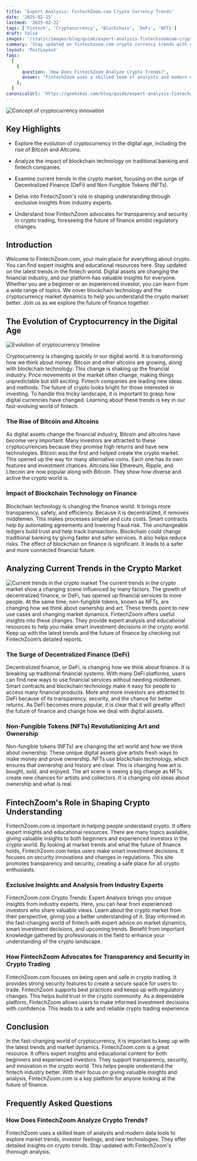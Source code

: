 ```yaml
---
title: 'Expert Analysis: FintechZoom.com Crypto Currency Trends'
date: '2025-02-15'
lastmod: '2025-02-22'
tags: ['Fintech', 'Cryptocurrency', 'Blockchain', 'DeFi', 'NFTs']
draft: false
images: '/static/images/blog/guide/expert-analysis-fintechzoomcom-crypto-currency-trends.png'
summary: 'Stay updated on fintechzoom.com crypto currency trends with expert analysis. Explore the latest insights on our blog.'
layout: 'PostLayout'
faqs:
  [
    {
      question: 'How Does FintechZoom Analyze Crypto Trends?',
      answer: 'FintechZoom uses a skilled team of analysts and modern data tools to explore market trends, investor feelings, and new technologies. They offer detailed insights on crypto trends. Stay updated with FintechZoom&apos;s thorough analysis.',
    },
  ]
canonicalUrl: 'https://geekskai.com/blog/guide/expert-analysis-fintechzoomcom-crypto-currency-trends/'
---
```


![Concept of cryptocurrency innovation](/static/images/blog/guide/expert-analysis-fintechzoomcom-crypto-currency-trends.png)

## Key Highlights

- Explore the evolution of cryptocurrency in the digital age, including the rise of Bitcoin and Altcoins.

- Analyze the impact of blockchain technology on traditional banking and fintech companies.

- Examine current trends in the crypto market, focusing on the surge of Decentralized Finance (DeFi) and Non-Fungible Tokens (NFTs).

- Delve into FintechZoom's role in shaping understanding through exclusive insights from industry experts.

- Understand how FintechZoom advocates for transparency and security in crypto trading, foreseeing the future of finance amidst regulatory changes.

## Introduction

Welcome to FintechZoom.com, your main place for everything about crypto. You can find expert insights and educational resources here. Stay updated on the latest trends in the fintech world. Digital assets are changing the financial industry, and our platform has valuable insights for everyone. Whether you are a beginner or an experienced investor, you can learn from a wide range of topics. We cover blockchain technology and the cryptocurrency market dynamics to help you understand the crypto market better. Join us as we explore the future of finance together.

## The Evolution of Cryptocurrency in the Digital Age

![Evolution of cryptocurrency timeline](/static/images/blog/guide/evolution-of-cryptocurrency-timeline.png)

Cryptocurrency is changing quickly in our digital world. It is transforming how we think about money. Bitcoin and other altcoins are growing, along with blockchain technology. This change is shaking up the financial industry. Price movements in the market often change, making things unpredictable but still exciting. Fintech companies are leading new ideas and methods. The future of crypto looks bright for those interested in investing. To handle this tricky landscape, it is important to grasp how digital currencies have changed. Learning about these trends is key in our fast-evolving world of fintech.

### The Rise of Bitcoin and Altcoins

As digital assets change the financial industry, Bitcoin and altcoins have become very important. Many investors are attracted to these cryptocurrencies because they promise high returns and have new technologies. Bitcoin was the first and helped create the crypto market. This opened up the way for many alternative coins. Each one has its own features and investment chances. Altcoins like Ethereum, Ripple, and Litecoin are now popular along with Bitcoin. They show how diverse and active the crypto world is.

### Impact of Blockchain Technology on Finance

Blockchain technology is changing the finance world. It brings more transparency, safety, and efficiency. Because it is decentralized, it removes middlemen. This makes processes simpler and cuts costs. Smart contracts help by automating agreements and lowering fraud risk. The unchangeable ledgers build trust and help track transactions. Blockchain could change traditional banking by giving faster and safer services. It also helps reduce risks. The effect of blockchain on finance is significant. It leads to a safer and more connected financial future.

## Analyzing Current Trends in the Crypto Market

![Current trends in the crypto market](/static/images/blog/guide/current-trends-in-the-crypto-market.png)
The current trends in the crypto market show a changing scene influenced by many factors. The growth of decentralized finance, or DeFi, has opened up financial services to more people. At the same time, non-fungible tokens, known as NFTs, are changing how we think about ownership and art. These trends point to new use cases and changing market dynamics. FintechZoom offers useful insights into these changes. They provide expert analysis and educational resources to help you make smart investment decisions in the crypto world. Keep up with the latest trends and the future of finance by checking out FintechZoom’s detailed reports.

### The Surge of Decentralized Finance (DeFi)

Decentralized finance, or DeFi, is changing how we think about finance. It is breaking up traditional financial systems. With many DeFi platforms, users can find new ways to use financial services without needing middlemen. Smart contracts and blockchain technology make it easy for people to access many financial products. More and more investors are attracted to DeFi because of its transparency, security, and the chance for better returns. As DeFi becomes more popular, it is clear that it will greatly affect the future of finance and change how we deal with digital assets.

### Non-Fungible Tokens (NFTs) Revolutionizing Art and Ownership

Non-fungible tokens (NFTs) are changing the art world and how we think about ownership. These unique digital assets give artists fresh ways to make money and prove ownership. NFTs use blockchain technology, which ensures that ownership and history are clear. This is changing how art is bought, sold, and enjoyed. The art scene is seeing a big change as NFTs create new chances for artists and collectors. It is changing old ideas about ownership and what is real.

## FintechZoom's Role in Shaping Crypto Understanding

FintechZoom.com is important in helping people understand crypto. It offers expert insights and educational resources. There are many topics available, giving valuable insights to both beginners and experienced investors in the crypto world. By looking at market trends and what the future of finance holds, FintechZoom.com helps users make smart investment decisions. It focuses on security innovations and changes in regulations. This site promotes transparency and security, creating a safe place for all crypto enthusiasts.

### Exclusive Insights and Analysis from Industry Experts

FintechZoom.com Crypto Trends: Expert Analysis brings you unique insights from industry experts. Here, you can hear from experienced investors who share valuable views. Learn about the crypto market from their perspective, giving you a better understanding of it. Stay informed in the fast-changing world of fintech with expert advice on market dynamics, smart investment decisions, and upcoming trends. Benefit from important knowledge gathered by professionals in the field to enhance your understanding of the crypto landscape.

### How FintechZoom Advocates for Transparency and Security in Crypto Trading

FintechZoom.com focuses on being open and safe in crypto trading. It provides strong security features to create a secure space for users to trade. FintechZoom supports best practices and keeps up with regulatory changes. This helps build trust in the crypto community. As a dependable platform, FintechZoom allows users to make informed investment decisions with confidence. This leads to a safe and reliable crypto trading experience.

## Conclusion

In the fast-changing world of cryptocurrency, it is important to keep up with the latest trends and market dynamics. FintechZoom.com is a great resource. It offers expert insights and educational content for both beginners and experienced investors. They support transparency, security, and innovation in the crypto world. This helps people understand the fintech industry better. With their focus on giving valuable insights and analysis, FintechZoom.com is a key platform for anyone looking at the future of finance.

## Frequently Asked Questions

### How Does FintechZoom Analyze Crypto Trends?

FintechZoom uses a skilled team of analysts and modern data tools to explore market trends, investor feelings, and new technologies. They offer detailed insights on crypto trends. Stay updated with FintechZoom's thorough analysis.

